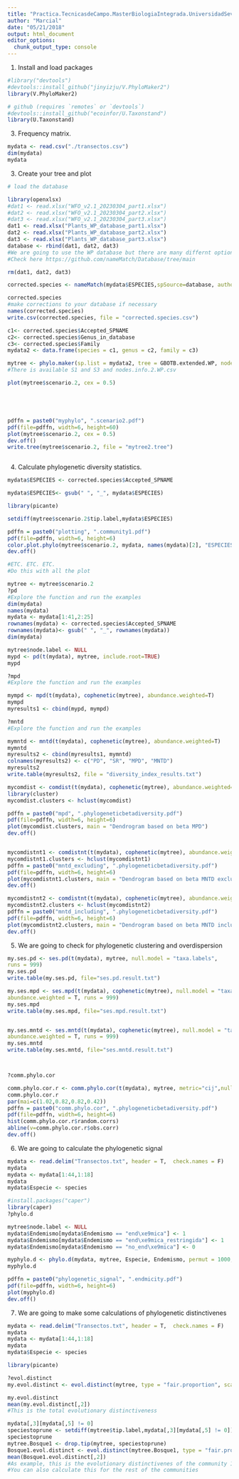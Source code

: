```yaml
---
title: "Practica.TecnicasdeCampo.MasterBiologiaIntegrada.UniversidadSevilla"
author: "Marcial"
date: "05/21/2018"
output: html_document
editor_options: 
  chunk_output_type: console
---
```

1. Install and load packages

```r
#library("devtools")
#devtools::install_github("jinyizju/V.PhyloMaker2")
library(V.PhyloMaker2)

# github (requires `remotes` or `devtools`)
#devtools::install_github("ecoinfor/U.Taxonstand")
library(U.Taxonstand)

```


3. Frequency matrix.

```r
mydata <- read.csv("./transectos.csv") 
dim(mydata)
mydata

```



3. Create your tree and plot

```r

# load the database

library(openxlsx)
#dat1 <- read.xlsx("WFO_v2.1_20230304_part1.xlsx")
#dat2 <- read.xlsx("WFO_v2.1_20230304_part2.xlsx")
#dat3 <- read.xlsx("WFO_v2.1_20230304_part3.xlsx")
dat1 <- read.xlsx("Plants_WP_database_part1.xlsx")
dat2 <- read.xlsx("Plants_WP_database_part2.xlsx")
dat3 <- read.xlsx("Plants_WP_database_part3.xlsx")
database <- rbind(dat1, dat2, dat3)
#We are going to use the WP database but there are many differnt options
#Check here https://github.com/nameMatch/Database/tree/main

rm(dat1, dat2, dat3)

corrected.species <- nameMatch(mydata$ESPECIES,spSource=database, author = FALSE, max.distance= 1, matchFirst=TRUE)

corrected.species
#make corrections to your database if necessary
names(corrected.species)
write.csv(corrected.species, file = "corrected.species.csv")

c1<- corrected.species$Accepted_SPNAME
c2<- corrected.species$Genus_in_database
c3<- corrected.species$Family
mydata2 <- data.frame(species = c1, genus = c2, family = c3)

mytree <- phylo.maker(sp.list = mydata2, tree = GBOTB.extended.WP, nodes = nodes.info.1.WP, scenarios = "S2")
#There is available S1 and S3 and nodes.info.2.WP.csv

plot(mytree$scenario.2, cex = 0.5)





pdffn = paste0("myphylo", ".scenario2.pdf")
pdf(file=pdffn, width=6, height=60)
plot(mytree$scenario.2, cex = 0.5)
dev.off()
write.tree(mytree$scenario.2, file = "mytree2.tree")



```


4. Calculate phylogenetic diversity statistics.

```r
mydata$ESPECIES <- corrected.species$Accepted_SPNAME

mydata$ESPECIES<- gsub(" ", "_", mydata$ESPECIES)

library(picante)

setdiff(mytree$scenario.2$tip.label,mydata$ESPECIES)

pdffn = paste0("plotting", ".community1.pdf")
pdf(file=pdffn, width=6, height=6)
color.plot.phylo(mytree$scenario.2, mydata, names(mydata)[2], "ESPECIES", leg.cex = 0.6, main = paste0(names(mydata)[2]))
dev.off()

#ETC. ETC. ETC.
#Do this with all the plot

mytree <- mytree$scenario.2
?pd
#Explore the function and run the examples
dim(mydata)
names(mydata)
mydata <- mydata[1:41,2:25]
rownames(mydata) <- corrected.species$Accepted_SPNAME
rownames(mydata)<- gsub(" ", "_", rownames(mydata))
dim(mydata)

mytree$node.label <- NULL
mypd <- pd(t(mydata), mytree, include.root=TRUE)
mypd

?mpd
#Explore the function and run the examples

mympd <- mpd(t(mydata), cophenetic(mytree), abundance.weighted=T)
mympd
myresults1 <- cbind(mypd, mympd)

?mntd
#Explore the function and run the examples

mymntd <- mntd(t(mydata), cophenetic(mytree), abundance.weighted=T)
mymntd
myresults2 <- cbind(myresults1, mymntd)
colnames(myresults2) <- c("PD", "SR", "MPD", "MNTD")
myresults2
write.table(myresults2, file = "diversity_index_results.txt")

mycomdist <- comdist(t(mydata), cophenetic(mytree), abundance.weighted=T)
library(cluster)
mycomdist.clusters <- hclust(mycomdist)

pdffn = paste0("mpd", ".phylogeneticbetadiversity.pdf")
pdf(file=pdffn, width=6, height=6)
plot(mycomdist.clusters, main = "Dendrogram based on beta MPD")
dev.off()


mycomdistnt1 <- comdistnt(t(mydata), cophenetic(mytree), abundance.weighted=F, exclude.conspecifics = T)
mycomdistnt1.clusters <- hclust(mycomdistnt1)
pdffn = paste0("mntd_excluding", ".phylogeneticbetadiversity.pdf")
pdf(file=pdffn, width=6, height=6)
plot(mycomdistnt1.clusters, main = "Dendrogram based on beta MNTD excluding conspecifics")
dev.off()

mycomdistnt2 <- comdistnt(t(mydata), cophenetic(mytree), abundance.weighted=F, exclude.conspecifics = F)
mycomdistnt2.clusters <- hclust(mycomdistnt2)
pdffn = paste0("mntd_including", ".phylogeneticbetadiversity.pdf")
pdf(file=pdffn, width=6, height=6)
plot(mycomdistnt2.clusters, main = "Dendrogram based on beta MNTD including conspecifics")
dev.off()

```


5. We are going to check for phylogenetic clustering and overdispersion
```r
my.ses.pd <- ses.pd(t(mydata), mytree, null.model = "taxa.labels",
runs = 999)
my.ses.pd
write.table(my.ses.pd, file="ses.pd.result.txt")

my.ses.mpd <- ses.mpd(t(mydata), cophenetic(mytree), null.model = "taxa.labels",
abundance.weighted = T, runs = 999)
my.ses.mpd
write.table(my.ses.mpd, file="ses.mpd.result.txt")


my.ses.mntd <- ses.mntd(t(mydata), cophenetic(mytree), null.model = "taxa.labels",
abundance.weighted = T, runs = 999)
my.ses.mntd
write.table(my.ses.mntd, file="ses.mntd.result.txt")



?comm.phylo.cor

comm.phylo.cor.r <- comm.phylo.cor(t(mydata), mytree, metric="cij",null.model="sample.taxa.labels")
comm.phylo.cor.r
par(mai=c(1.02,0.82,0.82,0.42))
pdffn = paste0("comm.phylo.cor", ".phylogeneticbetadiversity.pdf")
pdf(file=pdffn, width=6, height=6)
hist(comm.phylo.cor.r$random.corrs)
abline(v=comm.phylo.cor.r$obs.corr)
dev.off()

```


6. We are going to calculate the phylogenetic signal
```r

mydata <- read.delim("Transectos.txt", header = T,  check.names = F)
mydata
mydata <- mydata[1:44,1:18]
mydata
mydata$Especie <- species 

#install.packages("caper")
library(caper)
?phylo.d

mytree$node.label <- NULL
mydata$Endemismo[mydata$Endemismo == "end\xe9mica"] <- 1
mydata$Endemismo[mydata$Endemismo == "end\xe9mica_restringida"] <- 1
mydata$Endemismo[mydata$Endemismo == "no_end\xe9mica"] <- 0

myphylo.d <- phylo.d(mydata, mytree, Especie, Endemismo, permut = 1000, rnd.bias=NULL)
myphylo.d

pdffn = paste0("phylogenetic_signal", ".endmicity.pdf")
pdf(file=pdffn, width=6, height=6)
plot(myphylo.d)
dev.off()

```


7. We are going to make some calculations of phylogenetic distinctivenes

```r

mydata <- read.delim("Transectos.txt", header = T,  check.names = F)
mydata
mydata <- mydata[1:44,1:18]
mydata
mydata$Especie <- species 

library(picante)

?evol.distinct
my.evol.distinct <- evol.distinct(mytree, type = "fair.proportion", scale = FALSE, use.branch.lengths = TRUE)

my.evol.distinct
mean(my.evol.distinct[,2])
#This is the total evolutionary distinctiveness

mydata[,3][mydata[,5] != 0]
speciestoprune <- setdiff(mytree$tip.label,mydata[,3][mydata[,5] != 0])
speciestoprune
mytree.Bosque1 <- drop.tip(mytree, speciestoprune)
Bosque1.evol.distinct <- evol.distinct(mytree.Bosque1, type = "fair.proportion", scale = FALSE, use.branch.lengths = TRUE)
mean(Bosque1.evol.distinct[,2])
#As example, this is the evolutionary distinctivenes of the community 1
#You can also calculate this for the rest of the communities

```

